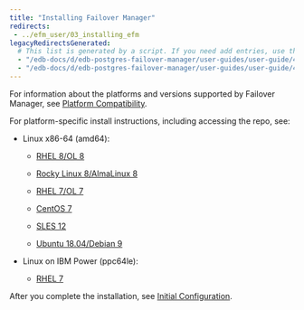 ```yaml
---
title: "Installing Failover Manager"
redirects:
 - ../efm_user/03_installing_efm
legacyRedirectsGenerated:
  # This list is generated by a script. If you need add entries, use the `legacyRedirects` key.
  - "/edb-docs/d/edb-postgres-failover-manager/user-guides/user-guide/4.0/installing_efm.html"
  - "/edb-docs/d/edb-postgres-failover-manager/user-guides/user-guide/4.1/installing_efm.html"
---
```


<div id="installing_efm" class="registered_link"></div>

<div id="linux_installation" class="registered_link"></div>

For information about the platforms and versions supported by Failover Manager, see [Platform Compatibility](https://www.enterprisedb.com/platform-compatibility#efm).

For platform-specific install instructions, including accessing the repo, see:

- Linux x86-64 (amd64):

  - [RHEL 8/OL 8](01_efm3_rhel_8_x86)

  - [Rocky Linux 8/AlmaLinux 8](02_efm3_other_linux8_x86)
  - [RHEL 7/OL 7](03_efm3_rhel7_x86)
  - [CentOS 7](04_efm3_centos7_x86)
  - [SLES 12](06_efm3_sles12_x86)
  - [Ubuntu 18.04/Debian 9](07_efm3_ubuntu18_deb9_x86)

- Linux on IBM Power (ppc64le):

  - [RHEL 7](08_efm3_rhel7_ppcle)

After you complete the installation, see [Initial Configuration](12_initial_config).